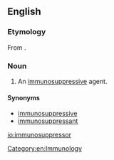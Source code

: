 ==English==

===Etymology===
From {{prefix|immuno|suppressor|lang=en}}.

===Noun===
{{en-noun}}

# {{label|en|pharmacology}} An [[immunosuppressive]] agent.

====Synonyms====
* [[immunosuppressive]]
* [[immunosuppressant]]

[[Category:en:Immunology]]

[[io:immunosuppressor]]